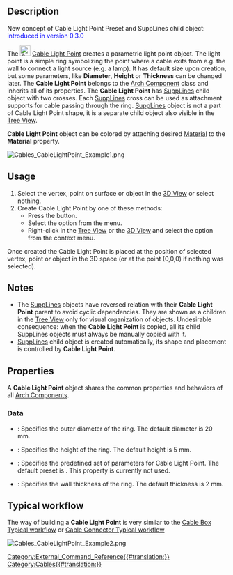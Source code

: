 <languages/>
<translate>

<!--T:1-->
{{Docnav
|[[Cables_CableConnector|CableConnector]]
|[[Cables_ElectricalDevice|ElectricalDevice]]
|[[Cables_Workbench|Cables]]
|IconL=Cables_CableConnector.svg
|IconR=Cables_ElectricalDevice.svg
|IconC=Cables_workbench_icon.svg
}}

<!--T:2-->
{{GuiCommand
|Name=Cables CableLightPoint
|MenuLocation=Cables → Cable Light Point
|Workbenches=[[Cables_Workbench|Cables]]
|Shortcut={{KEY|C}} {{KEY|L}}
|Version=0.1.0
|SeeAlso=[[Cables_Cable|Cables Cable]], [[Cables_CableBox|Cables CableBox]], [[Cables_SuppLines|Cables SuppLines]]
}}

==Description== <!--T:3-->

New concept of Cable Light Point Preset and SuppLines child object: <span style="color:blue;">introduced in version 0.3.0</span>

<!--T:4-->
The [[Image:Cables_CableLightPoint.svg|24px]] [[Cables_CableLightPoint|Cable Light Point]] creates a parametric light point object. The light point is a simple ring symbolizing the point where a cable exits from e.g. the wall to connect a light source (e.g. a lamp). It has default size upon creation, but some parameters, like '''Diameter''', '''Height''' or '''Thickness''' can be changed later. The '''Cable Light Point''' belongs to the [[Arch_Component|Arch Component]] class and inherits all of its properties. The '''Cable Light Point''' has [[Cables_SuppLines|SuppLines]] child object with two crosses. Each [[Cables_SuppLines|SuppLines]] cross can be used as attachment supports for cable passing through the ring. [[Cables_SuppLines|SuppLines]] object is not a part of Cable Light Point shape, it is a separate child object also visible in the [[Tree_View|Tree View]].

<!--T:6-->
'''Cable Light Point''' object can be colored by attaching desired [[Arch_SetMaterial|Material]] to the '''Material''' property.

</translate>
[[Image:Cables_CableLightPoint_Example1.png]]
<translate>
<!--T:7-->
{{Caption|Example of the default Cable Light Point:<br/>There are [[Cables_SuppLines|SuppLines]] crosses above and below the ring.}}

==Usage== <!--T:8-->

<!--T:9-->
# Select the vertex, point on surface or object in the [[3D_View|3D View]] or select nothing.
# Create Cable Light Point by one of these methods:
#* Press the {{Button|[[Image:Cables_CableLightPoint.svg|16px]] [[Cables_CableLightPoint|Cable Light Point]]}} button.
#* Select the {{MenuCommand|Cables → [[Image:Cables_CableLightPoint.svg|16px]] Cable Light Point}} option from the menu.
#* Right-click in the [[Tree_View|Tree View]] or the [[3D_View|3D View]] and select the {{MenuCommand|Cables → [[Image:Cables_CableLightPoint.svg|16px]] Cable Light Point}} option from the context menu.

<!--T:10-->
Once created the Cable Light Point is placed at the position of selected vertex, point or object in the 3D space (or at the point (0,0,0) if nothing was selected).

==Notes== <!--T:11-->

<!--T:12-->
* The [[Cables_SuppLines|SuppLines]] objects have reversed relation with their '''Cable Light Point''' parent to avoid cyclic dependencies. They are shown as a children in the [[Tree_View|Tree View]] only for visual organization of objects. Undesirable consequence: when the '''Cable Light Point''' is copied, all its child SuppLines objects must always be manually copied with it.
* [[Cables_SuppLines|SuppLines]] child object is created automatically, its shape and placement is controlled by '''Cable Light Point'''.

==Properties== <!--T:13-->

<!--T:14-->
A '''Cable Light Point''' object shares the common properties and behaviors of all [[Arch_Component|Arch Components]].

===Data=== <!--T:15-->

<!--T:16-->
{{TitleProperty|Cable Light Point}}

<!--T:17-->
* {{PropertyData|Diameter|Length}}: Specifies the outer diameter of the ring. The default diameter is 20 mm.
* {{PropertyData|Height|Length}}: Specifies the height of the ring. The default height is 5 mm.
* {{PropertyData|Preset|Enumeration}}: Specifies the predefined set of parameters for Cable Light Point. The default preset is {{Value|Customized}}. This property is currently not used.
* {{PropertyData|Thickness|Length}}: Specifies the wall thickness of the ring. The default thickness is 2 mm.

==Typical workflow== <!--T:18-->

<!--T:19-->
The way of building a '''Cable Light Point''' is very similar to the [[Cables_CableBox#Typical workflow|Cable Box Typical workflow]] or [[Cables_CableConnector#Typical workflow|Cable Connector Typical workflow]]

</translate>
[[Image:Cables_CableLightPoint_Example2.png]]
<translate>
<!--T:20-->
{{Caption|Example of a cable ended inside Cable Light Point.}}


<!--T:21-->
{{Docnav
|[[Cables_CableConnector|CableConnector]]
|[[Cables_ElectricalDevice|ElectricalDevice]]
|[[Cables_Workbench|Cables]]
|IconL=Cables_CableConnector.svg
|IconR=Cables_ElectricalDevice.svg
|IconC=Cables_workbench_icon.svg
}}

</translate>
[[Category:External_Command_Reference{{#translation:}}]]
[[Category:Cables{{#translation:}}]]
